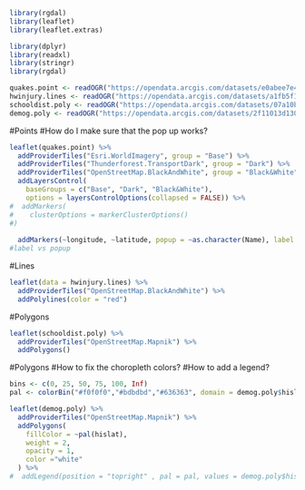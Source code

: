 ```r
library(rgdal)
library(leaflet)
library(leaflet.extras)

library(dplyr)
library(readxl)
library(stringr)
library(rgdal)
```

```r
quakes.point <- readOGR("https://opendata.arcgis.com/datasets/e0abee7e4fa446ea8cfe618bca7e60e4_62.geojson")
hwinjury.lines <- readOGR("https://opendata.arcgis.com/datasets/a1fb5f1eb42a4e139cc8c89b468865a7_0.geojson")
schooldist.poly <- readOGR("https://opendata.arcgis.com/datasets/07a10be1eb674ca99fd147474e1e0ca0_0.geojson")
demog.poly <- readOGR("https://opendata.arcgis.com/datasets/2f11013d1302419aac243d6e1c56568f_0.geojson")
```

#Points
#How do I make sure that the pop up works?
```r
leaflet(quakes.point) %>%
  addProviderTiles("Esri.WorldImagery", group = "Base") %>%
  addProviderTiles("Thunderforest.TransportDark", group = "Dark") %>%
  addProviderTiles("OpenStreetMap.BlackAndWhite", group = "Black&White") %>%
  addLayersControl(
    baseGroups = c("Base", "Dark", "Black&White"),
    options = layersControlOptions(collapsed = FALSE)) %>%
#  addMarkers(  
#    clusterOptions = markerClusterOptions()
#)
  
  addMarkers(~longitude, ~latitude, popup = ~as.character(Name), label = ~as.character(Name))
#label vs popup
```

#Lines
```r
leaflet(data = hwinjury.lines) %>%
  addProviderTiles("OpenStreetMap.BlackAndWhite") %>%
  addPolylines(color = "red")
```

#Polygons
```r
leaflet(schooldist.poly) %>%
  addProviderTiles("OpenStreetMap.Mapnik") %>%
  addPolygons()
```
#Polygons
#How to fix the choropleth colors?
#How to add a legend?
```r
bins <- c(0, 25, 50, 75, 100, Inf)
pal <- colorBin("#f0f0f0","#bdbdbd","#636363", domain = demog.poly$hislat, bins = bins)

leaflet(demog.poly) %>%
  addProviderTiles("OpenStreetMap.Mapnik") %>%
  addPolygons(
    fillColor = ~pal(hislat),
    weight = 2,
    opacity = 1,
    color ="white"
  ) %>%
#  addLegend(position = "topright" , pal = pal, values = demog.poly$hislat, title = "Hispanic/Latinos by County")
```

